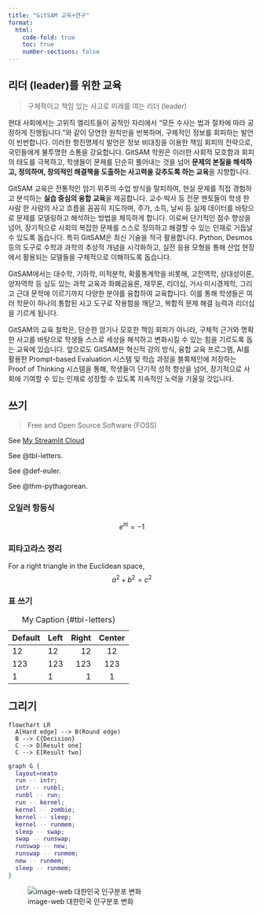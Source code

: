 ```yaml
---
title: "GitSAM 교육+연구"
format:
  html:
    code-fold: true
    toc: true
    number-sections: false
---
```


## 리더 (leader)를 위한 교육

> 구체적이고 책임 있는 사고로 미래를 여는 리더 (leader)

현대 사회에서는 고위직 엘리트들이 공적인 자리에서 “모든 수사는 법과 절차에 따라 공정하게 진행됩니다.”와 같이 당연한 원칙만을 반복하며, 구체적인 정보를 회피하는 발언이 빈번합니다. 이러한 항진명제식 발언은 정보 비대칭을 이용한 책임 회피의 전략으로, 국민들에게 불투명한 소통을 강요합니다. GitSAM 학원은 이러한 사회적 모호함과 회피의 태도를 극복하고, 학생들이 문제를 단순히 풀어내는 것을 넘어 **문제의 본질을 해석하고, 정의하며, 창의적인 해결책을 도출하는 사고력을 갖추도록 하는 교육**을 지향합니다.

GitSAM 교육은 전통적인 암기 위주의 수업 방식을 탈피하여, 현실 문제를 직접 경험하고 분석하는 **실습 중심의 융합 교육**을 제공합니다. 교수·박사 등 전문 멘토들이 학생 한 사람 한 사람의 사고 흐름을 꼼꼼히 지도하며, 주가, 소득, 날씨 등 실제 데이터를 바탕으로 문제를 모델링하고 해석하는 방법을 체득하게 합니다. 이로써 단기적인 점수 향상을 넘어, 장기적으로 사회의 복잡한 문제를 스스로 정의하고 해결할 수 있는 인재로 거듭날 수 있도록 돕습니다. 특히 GitSAM은 최신 기술을 적극 활용합니다. Python, Desmos 등의 도구로 수학과 과학의 추상적 개념을 시각화하고, 실전 응용 모형을 통해 산업 현장에서 활용되는 모델들을 구체적으로 이해하도록 돕습니다. 

GitSAM에서는 대수학, 기하학, 미적분학, 확률통계학을 비롯해, 고전역학, 상대성이론, 양자역학 등 심도 있는 과학 교육과 화폐금융론, 재무론, 리더십, 거시·미시경제학, 그리고 근대 문학에 이르기까지 다양한 분야를 융합하여 교육합니다. 이를 통해 학생들은 여러 학문이 하나의 통합된 사고 도구로 작용함을 깨닫고, 복합적 문제 해결 능력과 리더십을 기르게 됩니다.

GitSAM의 교육 철학은, 단순한 암기나 모호한 책임 회피가 아니라, 구체적 근거와 명확한 사고를 바탕으로 학생들 스스로 세상을 해석하고 변화시킬 수 있는 힘을 기르도록 돕는 교육에 있습니다. 앞으로도 GitSAM은 혁신적 강의 방식, 융합 교육 프로그램, AI를 활용한 Prompt-based Evaluation 시스템 및 학습 과정을 블록체인에 저장하는 Proof of Thinking 시스템을 통해, 학생들이 단기적 성적 향상을 넘어, 장기적으로 사회에 기여할 수 있는 인재로 성장할 수 있도록 지속적인 노력을 기울일 것입니다.


## 쓰기

> Free and Open Source Software (FOSS)

See [My Streamlit Cloud](https://primenumbersam-altair.streamlit.app/)

See @tbl-letters.

See @def-euler.

See @thm-pythagorean.


:::{#def-euler}
### 오일러 항등식
$$
e^{\pi i} = -1
$$
:::

::: {#thm-pythagorean}
### 피타고라스 정리
For a right triangle in the Euclidean space,
$$
a^2+b^2=c^2
$$
:::

### 표 쓰기

| Default | Left | Right | Center |
|---------|:-----|------:|:------:|
| 12      | 12   |    12 |   12   |
| 123     | 123  |   123 |  123   |
| 1       | 1    |     1 |   1    |

: My Caption {#tbl-letters}

## 그리기

```mermaid
flowchart LR
  A[Hard edge] --> B(Round edge)
  B --> C{Decision}
  C --> D[Result one]
  C --> E[Result two]
```

```dot
graph G {
  layout=neato
  run -- intr;
  intr -- runbl;
  runbl -- run;
  run -- kernel;
  kernel -- zombie;
  kernel -- sleep;
  kernel -- runmem;
  sleep -- swap;
  swap -- runswap;
  runswap -- new;
  runswap -- runmem;
  new -- runmem;
  sleep -- runmem;
}
```


![image-web 대한민국 인구분포 변화](https://upload.wikimedia.org/wikipedia/commons/thumb/7/79/South_korea_population_pyramid_1960-2020.gif/645px-South_korea_population_pyramid_1960-2020.gif)
